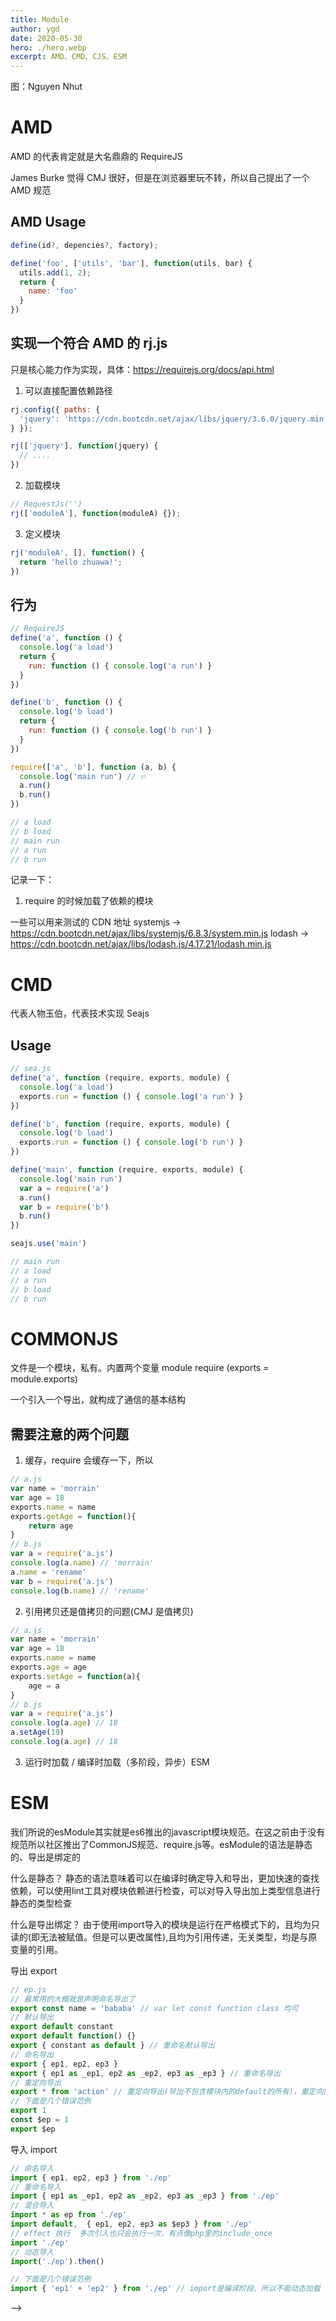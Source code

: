 ```yaml
---
title: Module
author: ygd
date: 2020-05-30
hero: ./hero.webp
excerpt: AMD、CMD、CJS、ESM
---
```

图：Nguyen Nhut


# AMD

AMD 的代表肯定就是大名鼎鼎的 RequireJS

James Burke 觉得 CMJ 很好，但是在浏览器里玩不转，所以自己提出了一个 AMD 规范

## AMD Usage

```js
define(id?, depencies?, factory);

define('foo', ['utils', 'bar'], function(utils, bar) {
  utils.add(1, 2);
  return {
    name: 'foo'
  }
})
```

## 实现一个符合 AMD 的 rj.js

只是核心能力作为实现，具体：https://requirejs.org/docs/api.html

1. 可以直接配置依赖路径

```js
rj.config({ paths: {
  'jquery': 'https://cdn.bootcdn.net/ajax/libs/jquery/3.6.0/jquery.min.js'
} });

rj(['jquery'], function(jquery) {
  // ....
})
```

2. 加载模块

```js
// RequestJs('')
rj(['moduleA'], function(moduleA) {});
```

3. 定义模块

```js
rj('moduleA', [], function() {
  return 'hello zhuawa!';
})
```

## 行为

```js
// RequireJS
define('a', function () {
  console.log('a load')
  return {
    run: function () { console.log('a run') }
  }
})

define('b', function () {
  console.log('b load')
  return {
    run: function () { console.log('b run') }
  }
})

require(['a', 'b'], function (a, b) {
  console.log('main run') // 🔥
  a.run()
  b.run()
})

// a load
// b load
// main run
// a run
// b run
```

记录一下：
1. require 的时候加载了依赖的模块

一些可以用来测试的 CDN 地址
systemjs -> https://cdn.bootcdn.net/ajax/libs/systemjs/6.8.3/system.min.js
lodash -> https://cdn.bootcdn.net/ajax/libs/lodash.js/4.17.21/lodash.min.js


# CMD

代表人物玉伯，代表技术实现 Seajs

## Usage

```js
// sea.js
define('a', function (require, exports, module) {
  console.log('a load')
  exports.run = function () { console.log('a run') }
})

define('b', function (require, exports, module) {
  console.log('b load')
  exports.run = function () { console.log('b run') }
})

define('main', function (require, exports, module) {
  console.log('main run')
  var a = require('a')
  a.run()
  var b = require('b')
  b.run()
})

seajs.use('main')

// main run
// a load
// a run
// b load
// b run
```

# COMMONJS

文件是一个模块，私有。内置两个变量 module require (exports = module.exports)

一个引入一个导出，就构成了通信的基本结构

## 需要注意的两个问题

1. 缓存，require 会缓存一下，所以

```js
// a.js
var name = 'morrain'
var age = 18
exports.name = name
exports.getAge = function(){
    return age
}
// b.js
var a = require('a.js')
console.log(a.name) // 'morrain'
a.name = 'rename'
var b = require('a.js')
console.log(b.name) // 'rename'
```

2. 引用拷贝还是值拷贝的问题(CMJ 是值拷贝)

```js
// a.js
var name = 'morrain'
var age = 18
exports.name = name
exports.age = age
exports.setAge = function(a){
    age = a
}
// b.js
var a = require('a.js')
console.log(a.age) // 18
a.setAge(19)
console.log(a.age) // 18
```

3. 运行时加载 / 编译时加载（多阶段，异步）ESM


# ESM
我们所说的esModule其实就是es6推出的javascript模块规范。在这之前由于没有规范所以社区推出了CommonJS规范、require.js等。esModule的语法是静态的、导出是绑定的

什么是静态？
静态的语法意味着可以在编译时确定导入和导出，更加快速的查找依赖，可以使用lint工具对模块依赖进行检查，可以对导入导出加上类型信息进行静态的类型检查

什么是导出绑定？
由于使用import导入的模块是运行在严格模式下的，且均为只读的(即无法被赋值。但是可以更改属性),且均为引用传递，无关类型，均是与原变量的引用。


导出 export
```js
// ep.js
// 最常用的大概就是声明命名导出了
export const name = 'bababa' // var let const function class 均可
// 默认导出
export default constant
export default function() {}
export { constant as default } // 重命名默认导出
// 命名导出
export { ep1, ep2, ep3 }
export { ep1 as _ep1, ep2 as _ep2, ep3 as _ep3 } // 重命名导出
// 重定向导出
export * from 'action' // 重定向导出(导出不包含模块内的default的所有)，重定向的命名并不能在本模块使用，只是搭建一个桥梁。
// 下面是几个错误范例
export 1
const $ep = 1
export $ep
```
导入 import
```js
// 命名导入
import { ep1, ep2, ep3 } from './ep'
// 重命名导入
import { ep1 as _ep1, ep2 as _ep2, ep3 as _ep3 } from './ep'
// 混合导入
import * as ep from './ep'
import default,  { ep1, ep2, ep3 as $ep3 } from './ep'
// effect 执行  多次引入也只会执行一次，有点像php里的include_once
import './ep'
// 动态导入
import('./ep').then()

// 下面是几个错误范例
import { 'ep1' + 'ep2' } from './ep' // import是编译阶段，所以不能动态加载
```
 -->
